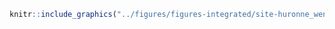 <!-- #### Sites d’intérêt - Nation Huronne-Wendat - Récolte de végétaux {-} -->


<!-- -------------------------------------------------- -->

```r
knitr::include_graphics("../figures/figures-integrated/site-huronne_wendat_vegetaux.png")
```

<br>
